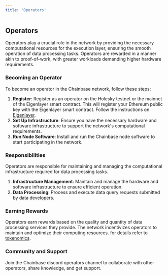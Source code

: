 ```yaml
---
title: 'Operators'
---
```


## Operators

Operators play a crucial role in the network by providing the necessary computational resources for the execution layer, ensuring the smooth operation of data processing tasks. Operators are rewarded in a manner akin to proof-of-work, with greater workloads demanding higher hardware requirements.

### Becoming an Operator

To become an operator in the Chainbase network, follow these steps:

1. **Register**: Register as an operator on the Holesky testnet or the mainnet of the Eigenlayer smart contract. This will register your Ethereum public key with the Eigenlayer smart contract. Follow the instructions on [Eigenlayer](https://docs.eigenlayer.xyz/eigenlayer/operator-guides/operator-installation).
2. **Set Up Infrastructure**: Ensure you have the necessary hardware and software infrastructure to support the network's computational requirements.
3. **Run Node Software**: Install and run the Chainbase node software to start participating in the network.

### Responsibilities

Operators are responsible for maintaining and managing the computational infrastructure required for data processing tasks.

1. **Infrastructure Management**: Maintain and manage the hardware and software infrastructure to ensure efficient operation.
2. **Data Processing**: Process and execute data query requests submitted by data developers.

### Earning Rewards

Operators earn rewards based on the quality and quantity of data processing services they provide. The network incentivizes operators to maintain and optimize their computing resources.
for details refer to [tokenomics](../tokenomics.mdx).

### Community and Support

Join the Chainbase discord operators channel to collaborate with other operators, share knowledge, and get support.